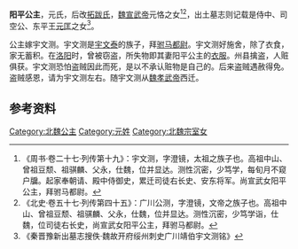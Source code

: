 {{東亞女性歷史人物
| 名稱=阳平公主
| 身份=[[北魏|北魏]]公主
| 畫像=
| 說明=
| 姓=元
| 名=
| 封爵=[[公主|公主]]
| 位號=
| 封號=阳平公主
| 出生年=
| 逝世年=
| 墳墓=
| 父親=[[魏宣武帝|魏宣武帝]]
| 夫=[[宇文测|宇文测]]
| 夫之父=
| 同胞兄弟=
|}}
'''阳平公主'''，元氏，后改[[拓跋氏|拓跋氏]]，[[魏宣武帝|魏宣武帝]]元恪之女<ref>《周书·卷二十七·列传第十九》：宇文测，字澄镜，太祖之族子也。高祖中山、曾祖豆颓、祖骐麟、父永，仕魏，位并显达。测性沉密，少笃学，每旬月不窥户牖。起家奉朝请、殿中侍御史，累迁司徒右长史、安东将军。尚宣武女阳平公主，拜驸马都尉。</ref><ref>《北史·卷五十七·列传第四十五》：广川公测，字澄镜，文帝之族子也。高祖中山、曾祖豆颓、祖骐麟、父永，仕魏，位并显达。测性沉密，少笃学诣，仕魏，位司徒右长史，尚宣武女阳平公主，拜驸马都尉。</ref>，出土墓志则记载是侍中、司空公、东平王[[元匡|元匡]]之女<ref>《秦晋豫新出墓志搜佚·魏故开府绥州刺史广川靖伯宇文测铭》</ref>。

公主嫁宇文测。宇文测是[[宇文泰|宇文泰]]的族子，拜[[驸马都尉|驸马都尉]]。宇文测好施舍，除了衣食，家无蓄积。在[[洛阳|洛阳]]时，曾被窃盗，所失物即其妻阳平公主的[[衣服|衣服]]。州县擒盗，人赃俱获。宇文测恐怕盗贼因此而死，是以不承认赃物是自己的。后来盗贼遇赦得免。盗贼感恩，请为宇文测左右。随宇文测从[[魏孝武帝|魏孝武帝]]西迁。

== 参考资料 ==
{{reflist}}

[[Category:北魏公主|Category:北魏公主]]
[[Category:元姓|Category:元姓]]
[[Category:北魏宗室女|Category:北魏宗室女]]